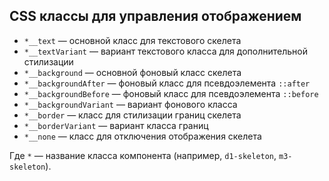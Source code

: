 ## CSS классы для управления отображением

- `*__text` — основной класс для текстового скелета
- `*__textVariant` — вариант текстового класса для дополнительной стилизации
- `*__background` — основной фоновый класс скелета
- `*__backgroundAfter` — фоновый класс для псевдоэлемента `::after`
- `*__backgroundBefore` — фоновый класс для псевдоэлемента `::before`
- `*__backgroundVariant` — вариант фонового класса
- `*__border` — класс для стилизации границ скелета
- `*__borderVariant` — вариант класса границ
- `*__none` — класс для отключения отображения скелета

Где `*` — название класса компонента (например, `d1-skeleton`, `m3-skeleton`).
